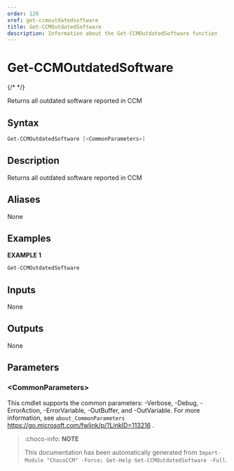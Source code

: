 ```yaml
---
order: 120
xref: get-ccmoutdatedsoftware
title: Get-CCMOutdatedSoftware
description: Information about the Get-CCMOutdatedSoftware function
---
```


# Get-CCMOutdatedSoftware

{/* <!-- This documentation is automatically generated from /Get-CCMOutdatedSoftware.ps1 using GenerateDocs.ps1. Contributions are welcome at the original location(s). --> */}

Returns all outdated software reported in CCM

## Syntax

~~~powershell
Get-CCMOutdatedSoftware [<CommonParameters>]
~~~

## Description

Returns all outdated software reported in CCM


## Aliases

None

## Examples

 **EXAMPLE 1**

~~~powershell
Get-CCMOutdatedSoftware

~~~

## Inputs

None

## Outputs

None

## Parameters

### &lt;CommonParameters&gt;

This cmdlet supports the common parameters: -Verbose, -Debug, -ErrorAction, -ErrorVariable, -OutBuffer, and -OutVariable. For more information, see `about_CommonParameters` https://go.microsoft.com/fwlink/p/?LinkID=113216 .



<Xref title="Function Reference" value="chococcm-functions" />

> :choco-info: **NOTE**
> 
> This documentation has been automatically generated from `Import-Module "ChocoCCM" -Force; Get-Help Get-CCMOutdatedSoftware -Full`.

